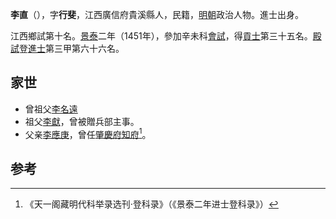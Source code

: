 '''李直'''（{{bd|1418年||？}}），字'''行斐'''，江西廣信府貴溪縣人，民籍，[[明朝|明朝]]政治人物。進士出身。

江西鄉試第十名。[[景泰|景泰]]二年（1451年），參加辛未科[[會試|會試]]，得[[貢士|貢士]]第三十五名。[[殿試|殿試]]登[[進士|進士]]第三甲第六十六名。

==家世==
*曾祖父[[李名遠|李名遠]]
*祖父[[李獻|李獻]]，曾被贈兵部主事。
*父亲[[李應庚|李應庚]]，曾任[[肇慶府|肇慶府]][[知府|知府]]<ref>《天一阁藏明代科举录选刊·登科录》（《景泰二年进士登科录》）</ref>。

==参考==
{{reflist}}
{{明朝人物小作品}}
{{景泰二年辛未科殿試金榜}}